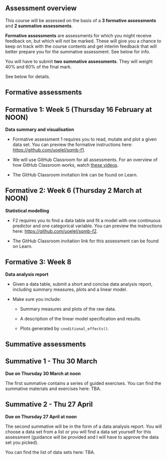 ## Assessment overview

This course will be assessed on the basis of a **3 formative assessments** and **2 summative assessments**.

**Formative assessments** are assessments for which you might receive feedback on, but which will not be marked. These will give you a chance to keep on track with the course contents and get interim feedback that will better prepare you for the summative assessment. See below for info.

You will have to submit **two summative assessments**. They will weight 40% and 60% of the final mark.

See below for details.

## Formative assessments

::: {.callout-warning collapse="false" icon="false"}
## Formative 1: Week 5 (**Thursday 16 February at NOON**)

**Data summary and visualisation**

- Formative assessment 1 requires you to read, mutate and plot a given data set. You can preview the formative instructions here: <https://github.com/uoelel/sqmb-f1>.

- We will use GitHub Classroom for all assessments. For an overview of how GitHub Classroom works, watch [these videos](https://youtube.com/playlist?list=PLiqxyEAY_i3kItjlvEYN1VCwHvAdP6hZW).

- The GitHub Classroom invitation link can be found on Learn.
:::

::: {.callout-warning collapse="true" icon="false"}
## Formative 2: Week 6 (**Thursday 2 March at NOON**)

**Statistical modelling**

- F2 requires you to find a data table and fit a model with one continuous predictor and one categorical variable. You can preview the instructions here: <https://github.com/uoelel/sqmb-f2>.

- The GitHub Classroom invitation link for this assessment can be found on Learn.

:::

::: {.callout-warning collapse="true" icon="false"}
## Formative 3: Week 8

**Data analysis report**

-   Given a data table, submit a short and concise data analysis report, including summary measures, plots and a linear model.

-   Make sure you include:

    -   Summary measures and plots of the raw data.

    -   A description of the linear model specification and results.

    -   Plots generated by `conditional_effects()`.
:::

## Summative assessments

::: {.callout-important collapse="true" icon="false"}
## Summative 1 - Thu 30 March

**Due on Thursday 30 March at noon**

The first summative contains a series of guided exercises. You can find the summative materials and exercises here: TBA.
:::

::: {.callout-important collapse="true" icon="false"}
## Summative 2 - Thu 27 April

**Due on Thursday 27 April at noon**

The second summative will be in the form of a data analysis report. You will choose a data set from a list or you will find a data set yourself for this assessment (guidance will be provided and I will have to approve the data set you picked).

You can find the list of data sets here: TBA.
:::
